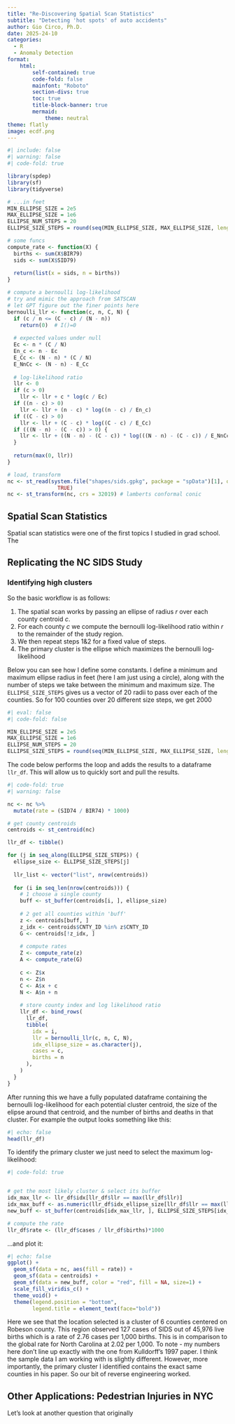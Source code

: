 ```yaml
---
title: "Re-Discovering Spatial Scan Statistics"
subtitle: "Detecting 'hot spots' of auto accidents"
author: Gio Circo, Ph.D.
date: 2025-24-10
categories:
  - R
  - Anomaly Detection
format: 
    html:
        self-contained: true
        code-fold: false
        mainfont: "Roboto"
        section-divs: true
        toc: true
        title-block-banner: true
        mermaid:
            theme: neutral
theme: flatly
image: ecdf.png
---
```


```r
#| include: false
#| warning: false
#| code-fold: true

library(spdep)
library(sf)
library(tidyverse)

# ...in feet
MIN_ELLIPSE_SIZE = 2e5
MAX_ELLIPSE_SIZE = 1e6
ELLIPSE_NUM_STEPS = 20
ELLIPSE_SIZE_STEPS = round(seq(MIN_ELLIPSE_SIZE, MAX_ELLIPSE_SIZE, length.out = ELLIPSE_NUM_STEPS))

# some funcs
compute_rate <- function(X) {
  births <- sum(X$BIR79)
  sids <- sum(X$SID79)
  
  return(list(x = sids, n = births))
}

# compute a bernoulli log-likelihood
# try and mimic the approach from SATSCAN
# let GPT figure out the finer points here
bernoulli_llr <- function(c, n, C, N) {
  if (c / n <= (C - c) / (N - n))
    return(0)  # I()=0
  
  # expected values under null
  Ec <- n * (C / N)
  En_c <- n - Ec
  E_Cc <- (N - n) * (C / N)
  E_NnCc <- (N - n) - E_Cc
  
  # log-likelihood ratio
  llr <- 0
  if (c > 0)
    llr <- llr + c * log(c / Ec)
  if ((n - c) > 0)
    llr <- llr + (n - c) * log((n - c) / En_c)
  if ((C - c) > 0)
    llr <- llr + (C - c) * log((C - c) / E_Cc)
  if (((N - n) - (C - c)) > 0) {
    llr <- llr + ((N - n) - (C - c)) * log(((N - n) - (C - c)) / E_NnCc)
  }
  
  return(max(0, llr))
}

# load, transform
nc <- st_read(system.file("shapes/sids.gpkg", package = "spData")[1], quiet =
                TRUE)
nc <- st_transform(nc, crs = 32019) # lamberts conformal conic
```

## Spatial Scan Statistics

Spatial scan statistics were one of the first topics I studied in grad school. The 

## Replicating the NC SIDS Study

### Identifying high clusters

So the basic workflow is as follows:

1. The spatial scan works by passing an ellipse of radius $r$ over each county centroid $c$. 
2. For each county $c$ we compute the bernoulli log-likelihood ratio within $r$ to the remainder of the study region.
3. We then repeat steps 1&2 for a fixed value of steps.
4. The primary cluster is the ellipse which maximizes the bernoulli log-likelihood 

Below you can see how I define some constants. I define a minimum and maximum ellipse radius in feet (here I am just using a circle), along with the number of steps we take between the minimum and maximum size. The `ELLIPSE_SIZE_STEPS` gives us a vector of 20 radii to pass over each of the counties. So for 100 counties over 20 different size steps, we get 2000 

```r
#| eval: false
#| code-fold: false

MIN_ELLIPSE_SIZE = 2e5
MAX_ELLIPSE_SIZE = 1e6
ELLIPSE_NUM_STEPS = 20
ELLIPSE_SIZE_STEPS = round(seq(MIN_ELLIPSE_SIZE, MAX_ELLIPSE_SIZE, length.out = ELLIPSE_NUM_STEPS))
```

The code below performs the loop and adds the results to a dataframe `llr_df`. This will allow us to quickly sort and pull the results.

```r
#| code-fold: true
#| warning: false

nc <- nc %>%
  mutate(rate = (SID74 / BIR74) * 1000)

# get county centroids
centroids <- st_centroid(nc)

llr_df <- tibble()

for (j in seq_along(ELLIPSE_SIZE_STEPS)) {
  ellipse_size <- ELLIPSE_SIZE_STEPS[j]
  
  llr_list <- vector("list", nrow(centroids))
  
  for (i in seq_len(nrow(centroids))) {
    # 1 choose a single county
    buff <- st_buffer(centroids[i, ], ellipse_size)
    
    # 2 get all counties within 'buff'
    z <- centroids[buff, ]
    z_idx <- centroids$CNTY_ID %in% z$CNTY_ID
    G <- centroids[!z_idx, ]
    
    # compute rates
    Z <- compute_rate(z)
    A <- compute_rate(G)
    
    c <- Z$x
    n <- Z$n
    C <- A$x + c
    N <- A$n + n
    
    # store county index and log likelihood ratio
    llr_df <- bind_rows(
      llr_df,
      tibble(
        idx = i,
        llr = bernoulli_llr(c, n, C, N),
        idx_ellipse_size = as.character(j),
        cases = c,
        births = n
      ),
    )
  }
}

```

After running this we have a fully populated dataframe containing the bernoulli log-likelihood for each potential cluster centroid, the size of the elipse around that centroid, and the number of births and deaths in that cluster. For example the output looks something like this:

```r
#| echo: false
head(llr_df)
```

To identify the primary cluster we just need to select the maximum log-likelihood:

```r
#| code-fold: true


# get the most likely cluster & select its buffer
idx_max_llr <- llr_df$idx[llr_df$llr == max(llr_df$llr)]
idx_max_buff <- as.numeric(llr_df$idx_ellipse_size[llr_df$llr == max(llr_df$llr)])
new_buff <- st_buffer(centroids[idx_max_llr, ], ELLIPSE_SIZE_STEPS[idx_max_buff])

# compute the rate
llr_df$rate <- (llr_df$cases / llr_df$births)*1000
```

...and plot it:

```r
#| echo: false
ggplot() +
  geom_sf(data = nc, aes(fill = rate)) +
  geom_sf(data = centroids) + 
  geom_sf(data = new_buff, color = "red", fill = NA, size=1) +
  scale_fill_viridis_c() +
  theme_void() +
  theme(legend.position = "bottom",
        legend.title = element_text(face="bold"))
```

Here we see that the location selected is a cluster of 6 counties centered on Robeson county. This region observed 127 cases of SIDS out of 45,976 live births which is a rate of 2.76 cases per 1,000 births. This is in comparison to the global rate for North Carolina at 2.02 per 1,000. To note - my numbers here don't line up exactly with the one from Kulldorff's 1997 paper. I think the sample data I am working with is slightly different. However, more importantly, the primary cluster I identified contains the exact same counties in his paper. So our bit of reverse engineering worked.

## Other Applications: Pedestrian Injuries in NYC

Let's look at another question that originally 